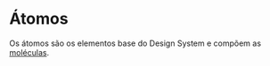    # Átomos

   Os átomos são os elementos base do Design System e compõem as [moléculas](?path=/docs/molecules-docs--docs).

